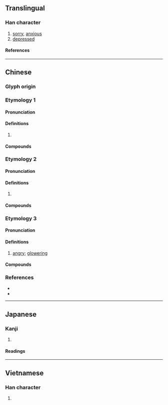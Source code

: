 {{character info}}
==Translingual==

===Han character===
{{Han char|rn=61|rad=心|as=05|sn=8|four=95027|canj=PLLN|ids=⿰忄弗}}

# [[sorry]], [[anxious]]
# [[depressed]]

====References====
{{Han ref|kx=0382.130|dkj=10486|dj=0712.030|hdz=42288.030|uh=602B}}

----

==Chinese==
{{zh-forms}}

===Glyph origin===
{{Han etym}}

===Etymology 1===

====Pronunciation====
{{zh-pron
|m=fú
|c=fat6
|mc=2
|oc=2,2
|cat=
}}

====Definitions====
{{zh-hanzi}}

# {{rfdef|zh}}

====Compounds====
{{zh-der|怫然|怫鬱|怫恚|怫然變色|怫然作色|怫然不悅}}

===Etymology 2===

====Pronunciation====
{{zh-pron
|m=bèi
|c=bui6
|mc=
|oc=
|cat=
}}

====Definitions====
{{zh-hanzi}}

# {{zh-alt-form|悖|to go [[against]]; to run [[counter]] to}}

====Compounds====
{{zh-der|怫異}}

===Etymology 3===

====Pronunciation====
{{zh-pron
|m=fèi
|c=fai3
|mc=1
|oc=1,1
|cat=
}}

====Definitions====
{{zh-hanzi}}

# [[angry]]; [[glowering]]

====Compounds====
{{zh-der|怫然:fèirán|怫然變色|怫然作色|怫然不悅|怫恚|怫愄}}

===References===
* {{R:twedu|B01072}}
* {{R:yue:Hanzi}}

----

==Japanese==

===Kanji===
{{ja-kanji|grade=|rs=心05}}

# {{rfdef|ja|sort=心05}}

====Readings====
{{ja-readings
|goon=ひ, ぼち
|kanon=ひ, ふつ
|kun=ふさぐ, いかる
}}

----

==Vietnamese==

===Han character===
{{vi-readings|rs=心05|reading=phật}}

# {{rfdef|vi|sort=心05}}